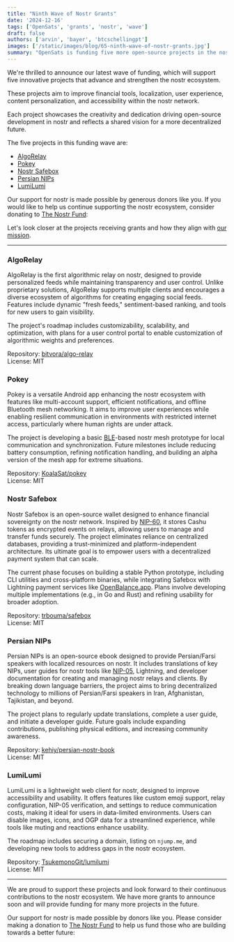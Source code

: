 ```yaml
---
title: "Ninth Wave of Nostr Grants"
date: '2024-12-16'
tags: ['OpenSats', 'grants', 'nostr', 'wave']
draft: false
authors: ['arvin', 'bayer', 'btcschellingpt']
images: ['/static/images/blog/65-ninth-wave-of-nostr-grants.jpg']
summary: "OpenSats is funding five more open-source projects in the nostr ecosystem."
---
```


We're thrilled to announce our latest wave of funding, which will support five
innovative projects that advance and strengthen the nostr ecosystem.

These projects aim to improve financial tools, localization, user experience,
content personalization, and accessibility within the nostr network.

Each project showcases the creativity and dedication driving open-source
development in nostr and reflects a shared vision for a more decentralized
future.

The five projects in this funding wave are:

- [AlgoRelay](#algorelay)
- [Pokey](#pokey)
- [Nostr Safebox](#nostr-safebox)
- [Persian NIPs](#persian-nips)
- [LumiLumi](#lumilumi)

Our support for nostr is made possible by generous donors like you. If you would
like to help us continue supporting the nostr ecosystem, consider donating to
[The Nostr Fund](/funds/nostr):

<center>
    <DonateToNostrFundButton/>
</center>

Let's look closer at the projects receiving grants and how they align with [our
mission](/mission).

---

### AlgoRelay

AlgoRelay is the first algorithmic relay on nostr, designed to provide
personalized feeds while maintaining transparency and user control. Unlike
proprietary solutions, AlgoRelay supports multiple clients and encourages a
diverse ecosystem of algorithms for creating engaging social feeds. Features
include dynamic "fresh feeds," sentiment-based ranking, and tools for new users
to gain visibility.

The project's roadmap includes customizability, scalability, and optimization,
with plans for a user control portal to enable customization of algorithmic
weights and preferences.

Repository: [bitvora/algo-relay](https://github.com/bitvora/algo-relay)  
License: MIT

### Pokey

Pokey is a versatile Android app enhancing the nostr ecosystem with features
like multi-account support, efficient notifications, and offline Bluetooth mesh
networking. It aims to improve user experiences while enabling resilient
communication in environments with restricted internet access, particularly
where human rights are under attack.

The project is developing a basic
[BLE](https://web.archive.org/web/20170310111443/https://www.bluetooth.com/what-is-bluetooth-technology/how-it-works/low-energy)\-based
nostr mesh prototype for local communication and synchronization. Future
milestones include reducing battery consumption, refining notification handling,
and building an alpha version of the mesh app for extreme situations.

Repository: [KoalaSat/pokey](https://github.com/KoalaSat/pokey)  
License: MIT

### Nostr Safebox

Nostr Safebox is an open-source wallet designed to enhance financial sovereignty
on the nostr network. Inspired by
[NIP-60](https://github.com/nostr-protocol/nips/blob/master/60.md), it stores
Cashu tokens as encrypted events on relays, allowing users to manage and
transfer funds securely. The project eliminates reliance on centralized
databases, providing a trust-minimized and platform-independent architecture.
Its ultimate goal is to empower users with a decentralized payment system that
can scale.

The current phase focuses on building a stable Python prototype, including CLI
utilities and cross-platform binaries, while integrating Safebox with Lightning
payment services like [OpenBalance.app](https://openbalance.app/). Plans involve
developing multiple implementations (e.g., in Go and Rust) and refining
usability for broader adoption.

Repository: [trbouma/safebox](https://github.com/trbouma/safebox)  
License: MIT

### Persian NIPs

Persian NIPs is an open-source ebook designed to provide Persian/Farsi speakers
with localized resources on nostr. It includes translations of key NIPs, user
guides for nostr tools like
[NIP-05](https://github.com/nostr-protocol/nips/blob/master/05.md), Lightning,
and developer documentation for creating and managing nostr relays and clients.
By breaking down language barriers, the project aims to bring decentralized
technology to millions of Persian/Farsi speakers in Iran, Afghanistan,
Tajikistan, and beyond.

The project plans to regularly update translations, complete a user guide, and
initiate a developer guide. Future goals include expanding contributions,
publishing physical editions, and increasing community awareness.

Repository:
[kehiy/persian-nostr-book](https://github.com/kehiy/persian-nostr-book)  
License: MIT

### LumiLumi

LumiLumi is a lightweight web client for nostr, designed to improve
accessibility and usability. It offers features like custom emoji support, relay
configuration, NIP-05 verification, and settings to reduce communication costs,
making it ideal for users in data-limited environments. Users can disable
images, icons, and OGP data for a streamlined experience, while tools like
muting and reactions enhance usability.

The roadmap includes securing a domain, listing on `njump.me`, and developing
new tools to address gaps in the nostr ecosystem.

Repository: [TsukemonoGit/lumilumi](https://github.com/TsukemonoGit/lumilumi)  
License: MIT

---

We are proud to support these projects and look forward to their continuous
contributions to the nostr ecosystem. We have more grants to announce soon and
will provide funding for many more projects in the future.

Our support for nostr is made possible by donors like you. Please consider
making a donation to [The Nostr Fund](/funds/nostr) to help us fund those who
are building towards a better future:

<center>
    <DonateToNostrFundButton/>
</center>
